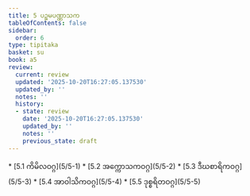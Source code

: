 ```yaml
---
title: 5 ပဉ္စမပဏ္ဏာသက
tableOfContents: false
sidebar:
  order: 6
type: tipitaka
basket: su
book: a5
review:
  current: review
  updated: '2025-10-20T16:27:05.137530'
  updated_by: ''
  notes: ''
  history:
  - state: review
    date: '2025-10-20T16:27:05.137530'
    updated_by: ''
    notes: ''
    previous_state: draft
---
```



<DynamicBreadcrumb />


<ReviewStatus review={frontmatter.review} showDetails={true} />

<HypothesisAnnotation frontmatter={frontmatter} />



<TableOfContents book="a5" section="5">
* [5.1 ကိမိလဝဂ္ဂ](5/5-1)
* [5.2 အက္ကောသကဝဂ္ဂ](5/5-2)
* [5.3 ဒီဃစာရိကဝဂ္ဂ](5/5-3)
* [5.4 အာဝါသိကဝဂ္ဂ](5/5-4)
* [5.5 ဒုစ္စရိတဝဂ္ဂ](5/5-5)
</TableOfContents>